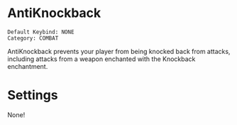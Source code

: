 # AntiKnockback

```
Default Keybind: NONE
Category: COMBAT
```

AntiKnockback prevents your player from being knocked back from attacks, including attacks from a weapon enchanted with the Knockback enchantment.

# Settings
None!